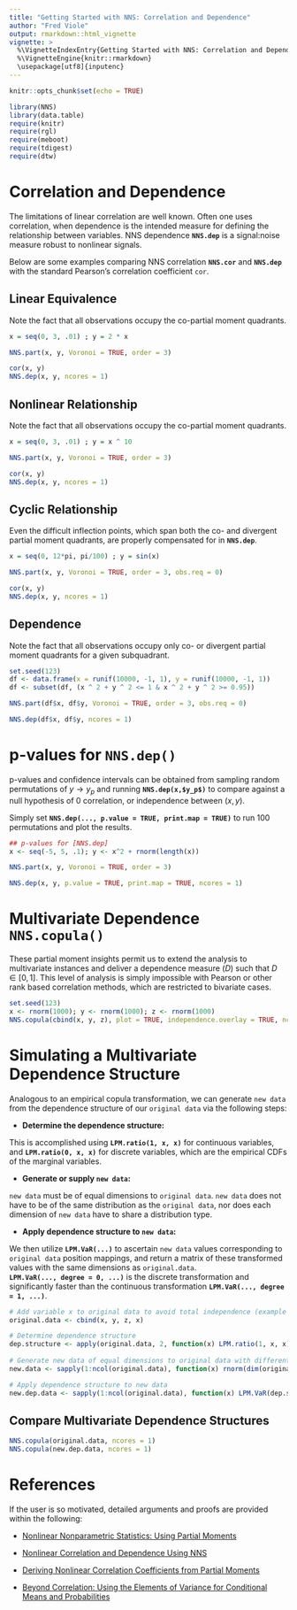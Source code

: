 ---
title: "Getting Started with NNS: Correlation and Dependence"
author: "Fred Viole"
output: rmarkdown::html_vignette
vignette: >
  %\VignetteIndexEntry{Getting Started with NNS: Correlation and Dependence}
  %\VignetteEngine{knitr::rmarkdown}
  \usepackage[utf8]{inputenc}
---

```{r setup, include=FALSE}
knitr::opts_chunk$set(echo = TRUE)
```

```{r setup2,message=FALSE,warning = FALSE}
library(NNS)
library(data.table)
require(knitr)
require(rgl)
require(meboot)
require(tdigest)
require(dtw)
```

# Correlation and Dependence
The limitations of linear correlation are well known.  Often one uses correlation, when dependence is the intended measure for defining the relationship between variables.  NNS dependence **`NNS.dep`** is a signal:noise measure robust to nonlinear signals.

Below are some examples comparing NNS correlation **`NNS.cor`** and **`NNS.dep`** with the standard Pearson's correlation coefficient `cor`.

## Linear Equivalence
Note the fact that all observations occupy the co-partial moment quadrants.
```{r linear,fig.width=5,fig.height=3,fig.align = "center"}
x = seq(0, 3, .01) ; y = 2 * x
```

```{r linear1,fig.width=5,fig.height=3,fig.align = "center", results='hide', echo=FALSE}
NNS.part(x, y, Voronoi = TRUE, order = 3)
```

```{r res1}
cor(x, y)
NNS.dep(x, y, ncores = 1)
```

## Nonlinear Relationship
Note the fact that all observations occupy the co-partial moment quadrants.
```{r nonlinear,fig.width=5,fig.height=3,fig.align = "center", results='hide'}
x = seq(0, 3, .01) ; y = x ^ 10
```

```{r nonlinear1,fig.width=5,fig.height=3,fig.align = "center", results='hide', echo=FALSE}
NNS.part(x, y, Voronoi = TRUE, order = 3)
```

```{r res2a}
cor(x, y)
NNS.dep(x, y, ncores = 1)
```


## Cyclic Relationship
Even the difficult inflection points, which span both the co- and divergent partial moment quadrants, are properly compensated for in **`NNS.dep`**.
```{r nonlinear_sin,fig.width=5,fig.height=3,fig.align = "center", results='hide'}
x = seq(0, 12*pi, pi/100) ; y = sin(x)
```

```{r nonlinear1_sin,fig.width=5,fig.height=3,fig.align = "center", results='hide', echo=FALSE}
NNS.part(x, y, Voronoi = TRUE, order = 3, obs.req = 0)
```

```{r res2_sin}
cor(x, y)
NNS.dep(x, y, ncores = 1)
```

## Dependence
Note the fact that all observations occupy only co- or divergent partial moment quadrants for a given subquadrant.
```{r dependence,fig.width=5,fig.height=3,fig.align = "center"}
set.seed(123)
df <- data.frame(x = runif(10000, -1, 1), y = runif(10000, -1, 1))
df <- subset(df, (x ^ 2 + y ^ 2 <= 1 & x ^ 2 + y ^ 2 >= 0.95))
```

```{r circle1,fig.width=5,fig.height=3,fig.align = "center", results='hide', echo=FALSE}
NNS.part(df$x, df$y, Voronoi = TRUE, order = 3, obs.req = 0)
```

```{r res3}
NNS.dep(df$x, df$y, ncores = 1)
```




# p-values for `NNS.dep()`
p-values and confidence intervals can be obtained from sampling random permutations of $y \rightarrow y_p$ and running **`NNS.dep(x,$y_p$)`** to compare against a null hypothesis of 0 correlation, or independence between $(x, y)$.

Simply set **`NNS.dep(..., p.value = TRUE, print.map = TRUE)`** to run 100 permutations and plot the results.

```{r permutations}
## p-values for [NNS.dep]
x <- seq(-5, 5, .1); y <- x^2 + rnorm(length(x))
```

```{r perm1,fig.width=5,fig.height=3,fig.align = "center", results='hide', echo=FALSE}
NNS.part(x, y, Voronoi = TRUE, order = 3)
```

```{r permutattions_res,fig.width=5,fig.height=3,fig.align = "center"}
NNS.dep(x, y, p.value = TRUE, print.map = TRUE, ncores = 1)
```

# Multivariate Dependence `NNS.copula()`
These partial moment insights permit us to extend the analysis to multivariate
instances and deliver a dependence measure $(D)$ such that $D \in [0,1]$. This level of analysis is simply impossible with Pearson or other rank
based correlation methods, which are restricted to bivariate cases.

```{r multi, warning=FALSE}
set.seed(123)
x <- rnorm(1000); y <- rnorm(1000); z <- rnorm(1000)
NNS.copula(cbind(x, y, z), plot = TRUE, independence.overlay = TRUE, ncores = 1)
```

# Simulating a Multivariate Dependence Structure
Analogous to an empirical copula transformation, we can generate `new data` from the dependence structure of our `original data` via the following steps:

* **Determine the dependence structure:**

This is accomplished using **`LPM.ratio(1, x, x)`** for continuous variables, and **`LPM.ratio(0, x, x)`** for discrete variables, which are the empirical CDFs of the marginal variables.

* **Generate or supply `new data`:**

`new data` must be of equal dimensions to `original data`.  `new data` does not have to be of the same distribution as the `original data`, nor does each dimension of `new data` have to share a distribution type.

* **Apply dependence structure to `new data`:**

We then utilize **`LPM.VaR(...)`** to ascertain `new data` values corresponding to `original data` position mappings, and return a matrix of these transformed values with the same dimensions as `original.data`.  
**`LPM.VaR(..., degree = 0, ...)`** is the discrete transformation and significantly faster than the continuous transformation **`LPM.VaR(..., degree = 1, ...)`**.


```{r multisim}
# Add variable x to original data to avoid total independence (example only)
original.data <- cbind(x, y, z, x)

# Determine dependence structure
dep.structure <- apply(original.data, 2, function(x) LPM.ratio(1, x, x))
  
# Generate new data of equal dimensions to original data with different mean and sd (or distribution)
new.data <- sapply(1:ncol(original.data), function(x) rnorm(dim(original.data)[1], mean = 10, sd = 20))

# Apply dependence structure to new data
new.dep.data <- sapply(1:ncol(original.data), function(x) LPM.VaR(dep.structure[,x], 1, new.data[,x]))
```

## Compare Multivariate Dependence Structures
```{r comparison, warning=FALSE}
NNS.copula(original.data, ncores = 1)
NNS.copula(new.dep.data, ncores = 1)
```


# References
If the user is so motivated, detailed arguments and proofs are provided within the following:

* [Nonlinear Nonparametric Statistics: Using Partial Moments](https://www.amazon.com/dp/1490523995/ref=cm_sw_su_dp)

* [Nonlinear Correlation and Dependence Using NNS](https://www.ssrn.com/abstract=3010414)

* [Deriving Nonlinear Correlation Coefficients from Partial Moments](https://www.ssrn.com/abstract=2148522)

* [Beyond Correlation: Using the Elements of Variance for Conditional Means and Probabilities](https://www.ssrn.com/abstract=2745308)





